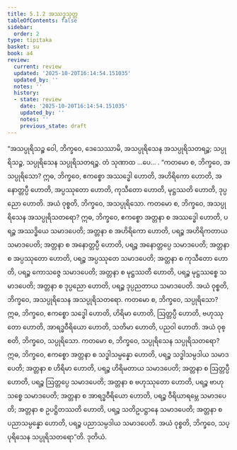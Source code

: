 ```yaml
---
title: 5.1.2 အဿဒ္ဓသုတ္တ
tableOfContents: false
sidebar:
  order: 2
type: tipitaka
basket: su
book: a4
review:
  current: review
  updated: '2025-10-20T16:14:54.151035'
  updated_by: ''
  notes: ''
  history:
  - state: review
    date: '2025-10-20T16:14:54.151035'
    updated_by: ''
    notes: ''
    previous_state: draft
---
```



<DynamicBreadcrumb />


<ReviewStatus review={frontmatter.review} showDetails={true} />

<HypothesisAnnotation frontmatter={frontmatter} />

<Division number="202" book="a4" e="ch" v="15" p="540">

<Paragraph number="1316" book="a4">
“အသပ္ပုရိသဉ္စ ဝေါ, ဘိက္ခဝေ, ဒေသေဿာမိ, အသပ္ပုရိသေန အသပ္ပုရိသတရဉ္စ; သပ္ပုရိသဉ္စ, သပ္ပုရိသေန သပ္ပုရိသတရဉ္စ. တံ သုဏာထ …ပေ… .
</Paragraph>

<Paragraph number="1317" book="a4">
“ကတမော စ, ဘိက္ခဝေ, အသပ္ပုရိသော? ဣဓ, ဘိက္ခဝေ, ဧကစ္စော အဿဒ္ဓေါ ဟောတိ, အဟိရိကော ဟောတိ, အနောတ္တပ္ပီ ဟောတိ, အပ္ပဿုတော ဟောတိ, ကုသီတော ဟောတိ, မုဋ္ဌဿတိ ဟောတိ, ဒုပ္ပညော ဟောတိ. အယံ ဝုစ္စတိ, ဘိက္ခဝေ, အသပ္ပုရိသော.
</Paragraph>

<Paragraph number="1318" book="a4">
ကတမော စ, ဘိက္ခဝေ, အသပ္ပုရိသေန အသပ္ပုရိသတရော? ဣဓ, ဘိက္ခဝေ, ဧကစ္စော အတ္တနာ စ အဿဒ္ဓေါ ဟောတိ, ပရဉ္စ အဿဒ္ဓိယေ သမာဒပေတိ; အတ္တနာ စ အဟိရိကော ဟောတိ, ပရဉ္စ အဟိရိကတာယ သမာဒပေတိ; အတ္တနာ စ အနောတ္တပ္ပီ ဟောတိ, ပရဉ္စ အနောတ္တပ္ပေ သမာဒပေတိ; အတ္တနာ စ အပ္ပဿုတော ဟောတိ, ပရဉ္စ အပ္ပဿုတေ သမာဒပေတိ; အတ္တနာ စ ကုသီတော ဟောတိ, ပရဉ္စ ကောသဇ္ဇေ သမာဒပေတိ; အတ္တနာ စ မုဋ္ဌဿတိ ဟောတိ, ပရဉ္စ မုဋ္ဌဿစ္စေ သမာဒပေတိ; အတ္တနာ စ ဒုပ္ပညော ဟောတိ, ပရဉ္စ ဒုပ္ပညတာယ သမာဒပေတိ. အယံ ဝုစ္စတိ, ဘိက္ခဝေ, အသပ္ပုရိသေန အသပ္ပုရိသတရော.
</Paragraph>

<Paragraph number="1319" book="a4">
ကတမော စ, ဘိက္ခဝေ, သပ္ပုရိသော? ဣဓ, ဘိက္ခဝေ, ဧကစ္စော သဒ္ဓေါ ဟောတိ, ဟိရိမာ ဟောတိ, ဩတ္တပ္ပီ ဟောတိ, ဗဟုဿုတော ဟောတိ, အာရဒ္ဓဝီရိယော ဟောတိ, သတိမာ ဟောတိ, ပညဝါ ဟောတိ. အယံ ဝုစ္စတိ, ဘိက္ခဝေ, သပ္ပုရိသော.
</Paragraph>

<Paragraph number="1320" book="a4">
ကတမော စ, ဘိက္ခဝေ, သပ္ပုရိသေန သပ္ပုရိသတရော? ဣဓ, ဘိက္ခဝေ, ဧကစ္စော အတ္တနာ စ သဒ္ဓါသမ္ပန္နော ဟောတိ, ပရဉ္စ သဒ္ဓါသမ္ပဒါယ သမာဒပေတိ; အတ္တနာ စ ဟိရိမာ ဟောတိ, ပရဉ္စ ဟိရိမတာယ သမာဒပေတိ; အတ္တနာ စ ဩတ္တပ္ပီ ဟောတိ, ပရဉ္စ ဩတ္တပ္ပေ သမာဒပေတိ; အတ္တနာ စ ဗဟုဿုတော ဟောတိ, ပရဉ္စ ဗာဟုသစ္စေ သမာဒပေတိ; အတ္တနာ စ အာရဒ္ဓဝီရိယော ဟောတိ, ပရဉ္စ ဝီရိယာရမ္ဘေ သမာဒပေတိ; အတ္တနာ စ ဥပဋ္ဌိတဿတိ ဟောတိ, ပရဉ္စ သတိဥပဋ္ဌာနေ သမာဒပေတိ; အတ္တနာ စ ပညာသမ္ပန္နော ဟောတိ, ပရဉ္စ ပညာသမ္ပဒါယ သမာဒပေတိ. အယံ ဝုစ္စတိ, ဘိက္ခဝေ, သပ္ပုရိသေန သပ္ပုရိသတရော”တိ.

</Paragraph>
</Division>

<Paragraph number="1321" type="center" book="a4">
ဒုတိယံ.
</Paragraph>
